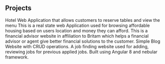 ## Projects

<ProjectCard title="Red Arc" link="https://github.com/BrianMwas/RedArc" bg="linear-gradient(to top right, #020024 0%, #00d4ff 100%)">
    Hotel Web Application that allows customers to reserve tables and view the menu
</ProjectCard>

<ProjectCard title="Shade Tree" link="https://github.com/BrianMwas/Shade-tree" bg="linear-gradient(to top left, #00c320 0%, #322eba 100%)">
    This is a real state web Application used for browsing affordable housing based on users location and money they can afford.
</ProjectCard>

<ProjectCard title="FinAdv" link="https://github.com/BrianMwas/FinAd" bg="linear-gradient(to bottom, #be00c3 0%, #FBB03B 100%)">
    This is a financial advisor website in affiliation to Britam which helps a financial advisor or agent give better financial solutions to the customer.
</ProjectCard>

<ProjectCard title="Red Arc" link="https://github.com/BrianMwas/PitchBlend" bg="linear-gradient(to right, #D4145A 0%, #FBB03B 100%)">
    Simple Blog Website with CRUD operations.
</ProjectCard>


<ProjectCard title="JobShack" link="https://github.com/BrianMwas/JobShack" bg="linear-gradient(to right, #100c17 0%, #F8703B 100%)">
    A job finding website used for adding, reviewing jobs for previous applied jobs. Built using Angular 8 and nebular framework.
</ProjectCard>